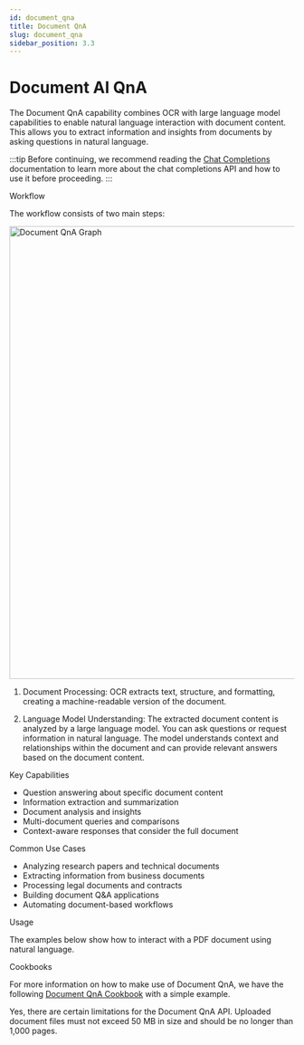 ```yaml
---
id: document_qna
title: Document QnA
slug: document_qna
sidebar_position: 3.3
---
```




# Document AI QnA

The Document QnA capability combines OCR with large language model capabilities to enable natural language interaction with document content. This allows you to extract information and insights from documents by asking questions in natural language.

:::tip
Before continuing, we recommend reading the [Chat Completions](../completion) documentation to learn more about the chat completions API and how to use it before proceeding.
:::

<SectionTab as="h1" sectionId="workflow">Workflow</SectionTab>

The workflow consists of two main steps:

<div style={{ textAlign: 'center' }}>
  <img
    src="/img/document_qna.png"
    alt="Document QnA Graph"
    width="800"
    style={{ borderRadius: '15px' }}
    className='mx-auto' 
  />
</div>

1. Document Processing: OCR extracts text, structure, and formatting, creating a machine-readable version of the document.

2. Language Model Understanding: The extracted document content is analyzed by a large language model. You can ask questions or request information in natural language. The model understands context and relationships within the document and can provide relevant answers based on the document content.

<SectionTab as="h2" variant="secondary" sectionId="workflow-key-capabilities">Key Capabilities</SectionTab>

- Question answering about specific document content
- Information extraction and summarization
- Document analysis and insights
- Multi-document queries and comparisons
- Context-aware responses that consider the full document


<SectionTab as="h2" variant="secondary" sectionId="common-use-cases">Common Use Cases</SectionTab>

- Analyzing research papers and technical documents
- Extracting information from business documents
- Processing legal documents and contracts
- Building document Q&A applications
- Automating document-based workflows

<SectionTab as="h1" sectionId="usage">Usage</SectionTab>

The examples below show how to interact with a PDF document using natural language.

<ExplorerTabs id="qna-usage">
    <ExplorerTab value="qna-pdf-url" label="QnA with a PDF Url">
        <QNAWithPDFUrlTab/>
    </ExplorerTab>
    <ExplorerTab value="qna-base64-encoded-pdf" label="QnA with a Base64 Encoded PDF">
        <QNAWithPDFBase64Tab/>
    </ExplorerTab>
    <ExplorerTab value="qna-with-uploaded-pdf" label="QnA with an Uploaded PDF">
        <QNAWithPDFUploadedTab/>
    </ExplorerTab>
</ExplorerTabs>

<SectionTab as="h1" sectionId="cookbooks">Cookbooks</SectionTab>

For more information on how to make use of Document QnA, we have the following [Document QnA Cookbook](https://colab.research.google.com/github/mistralai/cookbook/blob/main/mistral/ocr/document_understanding.ipynb) with a simple example.

<Faq>
  <FaqItem question="Are there any limits regarding the Document QnA API?">
    Yes, there are certain limitations for the Document QnA API. Uploaded document files must not exceed 50 MB in size and should be no longer than 1,000 pages.
  </FaqItem>
</Faq>
